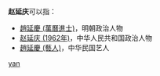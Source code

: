 '''赵延庆'''可以指：
* [[趙延慶_(萬曆進士)|趙延慶 (萬曆進士)]]，明朝政治人物
* [[赵延庆_(1962年)|赵延庆 (1962年)]]，中华人民共和国政治人物
* [[趙延慶_(藝人)|趙延慶 (藝人)]]，中华民国艺人

{{disambig}}

[[Category:三字赵姓人名消歧义|yan]]